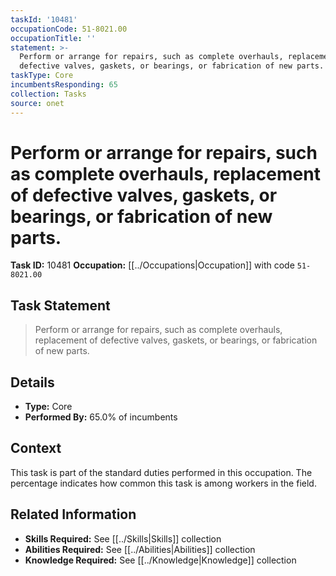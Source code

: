 ```yaml
---
taskId: '10481'
occupationCode: 51-8021.00
occupationTitle: ''
statement: >-
  Perform or arrange for repairs, such as complete overhauls, replacement of
  defective valves, gaskets, or bearings, or fabrication of new parts.
taskType: Core
incumbentsResponding: 65
collection: Tasks
source: onet
---
```

# Perform or arrange for repairs, such as complete overhauls, replacement of defective valves, gaskets, or bearings, or fabrication of new parts.

**Task ID:** 10481
**Occupation:** [[../Occupations|Occupation]] with code `51-8021.00`

## Task Statement

> Perform or arrange for repairs, such as complete overhauls, replacement of defective valves, gaskets, or bearings, or fabrication of new parts.

## Details

- **Type:** Core
- **Performed By:** 65.0% of incumbents

## Context

This task is part of the standard duties performed in this occupation. The percentage indicates how common this task is among workers in the field.

## Related Information

- **Skills Required:** See [[../Skills|Skills]] collection
- **Abilities Required:** See [[../Abilities|Abilities]] collection
- **Knowledge Required:** See [[../Knowledge|Knowledge]] collection
